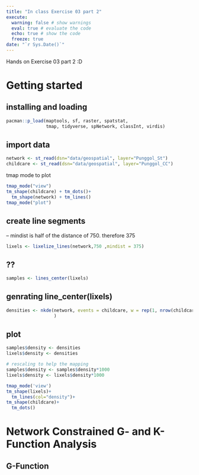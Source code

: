 ```yaml
---
title: "In class Exercise 03 part 2"
execute: 
  warning: false # show warnings
  eval: true # evaluate the code
  echo: true # show the code
  freeze: true
date: "`r Sys.Date()`"
---
```


Hands on Exercise 03 part 2 :D

# Getting started

## installing and loading

```r
pacman::p_load(maptools, sf, raster, spatstat, 
               tmap, tidyverse, spNetwork, classInt, virdis)
```

## import data

```r
network <- st_read(dsn="data/geospatial", layer="Punggol_St")
childcare <- st_read(dsn="data/geospatial", layer="Punggol_CC")
```

tmap mode to plot

```r
tmap_mode("view")
tm_shape(childcare) + tm_dots()+
  tm_shape(network) + tm_lines()
tmap_mode("plot")
```

## create line segments

-- mindist is half of the distance of 750. therefore 375

```r
lixels <- lixelize_lines(network,750 ,mindist = 375)
```

## ??

```r
samples <- lines_center(lixels)
```

## genrating line_center(lixels)

```r
densities <- nkde(network, events = childcare, w = rep(1, nrow(childcare)), samples = samples, kernel_name ="quartic", bw = 300, div= "bw", method = "simple", digits = 1, tol = 1, grid_shape = c(1,1), max_depth = 8, agg = 5, sparse = TRUE, verbose = FALSE
                  )
```

## plot

```r
samples$density <- densities
lixels$density <- densities
```

```r
# rescaling to help the mapping
samples$density <- samples$density*1000
lixels$density <- lixels$density*1000
```

```r
tmap_mode('view')
tm_shape(lixels)+
  tm_lines(col="density")+
tm_shape(childcare)+
  tm_dots()
```

# Network Constrained G- and K-Function Analysis

## G-Function
